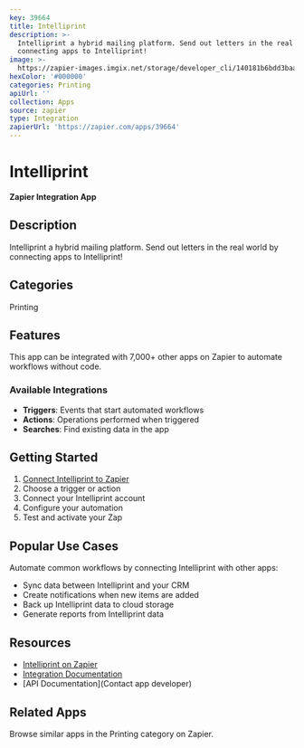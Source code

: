 ```yaml
---
key: 39664
title: Intelliprint
description: >-
  Intelliprint a hybrid mailing platform. Send out letters in the real world by
  connecting apps to Intelliprint!
image: >-
  https://zapier-images.imgix.net/storage/developer_cli/140181b6bdd3baaa47327eba5d472f10.png?auto=format%2Ccompress&ixlib=python-3.0.0&q=50
hexColor: '#000000'
categories: Printing
apiUrl: ''
collection: Apps
source: zapier
type: Integration
zapierUrl: 'https://zapier.com/apps/39664'
---
```

# Intelliprint

**Zapier Integration App**

## Description

Intelliprint a hybrid mailing platform. Send out letters in the real world by connecting apps to Intelliprint!

## Categories

Printing

## Features

This app can be integrated with 7,000+ other apps on Zapier to automate workflows without code.

### Available Integrations

- **Triggers**: Events that start automated workflows
- **Actions**: Operations performed when triggered
- **Searches**: Find existing data in the app

## Getting Started

1. [Connect Intelliprint to Zapier](https://zapier.com/apps/39664)
2. Choose a trigger or action
3. Connect your Intelliprint account
4. Configure your automation
5. Test and activate your Zap

## Popular Use Cases

Automate common workflows by connecting Intelliprint with other apps:

- Sync data between Intelliprint and your CRM
- Create notifications when new items are added
- Back up Intelliprint data to cloud storage
- Generate reports from Intelliprint data

## Resources

- [Intelliprint on Zapier](https://zapier.com/apps/39664)
- [Integration Documentation](https://zapier.com/apps/39664/integrations)
- [API Documentation](Contact app developer)

## Related Apps

Browse similar apps in the Printing category on Zapier.
